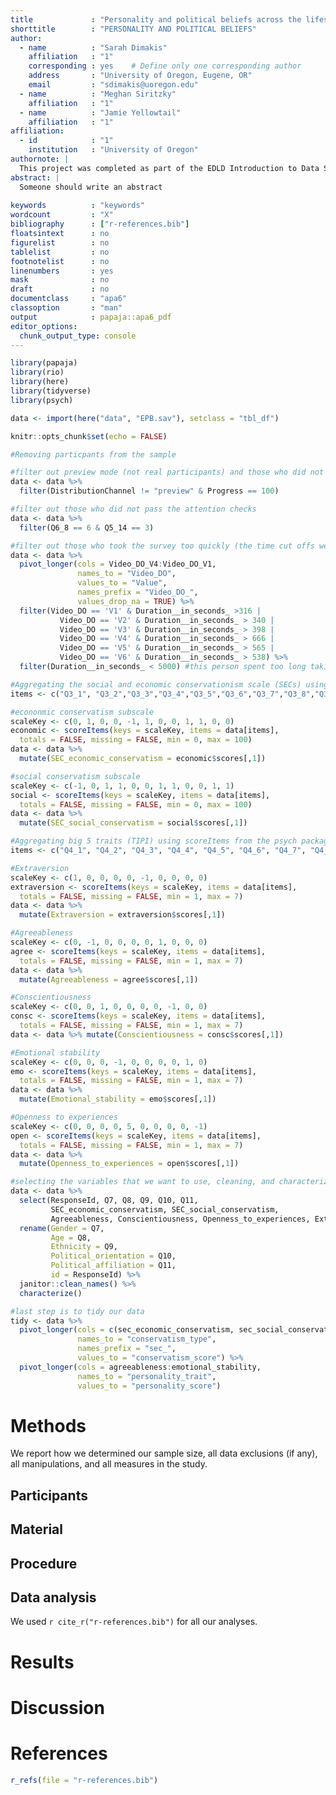 ```yaml
---
title             : "Personality and political beliefs across the lifespan"
shorttitle        : "PERSONALITY AND POLITICAL BELIEFS"
author: 
  - name          : "Sarah Dimakis"
    affiliation   : "1"
    corresponding : yes    # Define only one corresponding author
    address       : "University of Oregon, Eugene, OR"
    email         : "sdimakis@uoregon.edu"
  - name          : "Meghan Siritzky"
    affiliation   : "1"
  - name          : "Jamie Yellowtail"
    affiliation   : "1"
affiliation:
  - id            : "1"
    institution   : "University of Oregon"
authornote: |
  This project was completed as part of the EDLD Introduction to Data Science class at the University of Oregon.
abstract: |
  Someone should write an abstract
  
keywords          : "keywords"
wordcount         : "X"
bibliography      : ["r-references.bib"]
floatsintext      : no
figurelist        : no
tablelist         : no
footnotelist      : no
linenumbers       : yes
mask              : no
draft             : no
documentclass     : "apa6"
classoption       : "man"
output            : papaja::apa6_pdf
editor_options: 
  chunk_output_type: console
---
```


```r
library(papaja)
library(rio)
library(here)
library(tidyverse)
library(psych)

data <- import(here("data", "EPB.sav"), setclass = "tbl_df")
```

```r
knitr::opts_chunk$set(echo = FALSE)

```

```r
#Removing particpants from the sample

#filter out preview mode (not real participants) and those who did not complete the survey
data <- data %>% 
  filter(DistributionChannel != "preview" & Progress == 100)

#filter out those who did not pass the attention checks
data <- data %>% 
  filter(Q6_8 == 6 & Q5_14 == 3)

#filter out those who took the survey too quickly (the time cut offs were predetermined and based on which condition the participant was randomly assigned to)
data <- data %>% 
  pivot_longer(cols = Video_DO_V4:Video_DO_V1, 
               names_to = "Video_DO", 
               values_to = "Value",
               names_prefix = "Video_DO_",
               values_drop_na = TRUE) %>% 
  filter(Video_DO == 'V1' & Duration__in_seconds_ >316 | 
           Video_DO == 'V2' & Duration__in_seconds_ > 340 | 
           Video_DO == 'V3' & Duration__in_seconds_ > 398 |
           Video_DO == 'V4' & Duration__in_seconds_ > 666 | 
           Video_DO == 'V5' & Duration__in_seconds_ > 565 | 
           Video_DO == 'V6' & Duration__in_seconds_ > 538) %>% 
  filter(Duration__in_seconds_ < 5000) #this person spent too long taking the survey
```

```r

#Aggregating the social and economic conservationism scale (SECs) using scoreItems from the psych package and mutate from dplyr
items <- c("Q3_1", "Q3_2","Q3_3","Q3_4","Q3_5","Q3_6","Q3_7","Q3_8","Q3_9","Q3_10","Q3_11","Q3_12" )

#econonmic conservatism subscale 
scaleKey <- c(0, 1, 0, 0, -1, 1, 0, 0, 1, 1, 0, 0)
economic <- scoreItems(keys = scaleKey, items = data[items], 
  totals = FALSE, missing = FALSE, min = 0, max = 100)
data <- data %>% 
  mutate(SEC_economic_conservatism = economic$scores[,1])

#social conservatism subscale
scaleKey <- c(-1, 0, 1, 1, 0, 0, 1, 1, 0, 0, 1, 1)
social <- scoreItems(keys = scaleKey, items = data[items], 
  totals = FALSE, missing = FALSE, min = 0, max = 100)
data <- data %>% 
  mutate(SEC_social_conservatism = social$scores[,1])
```

```r

#Aggregating big 5 traits (TIPI) using scoreItems from the psych package and mutate from dplyr
items <- c("Q4_1", "Q4_2", "Q4_3", "Q4_4", "Q4_5", "Q4_6", "Q4_7", "Q4_8", "Q4_9", "Q4_10")

#Extraversion
scaleKey <- c(1, 0, 0, 0, 0, -1, 0, 0, 0, 0)
extraversion <- scoreItems(keys = scaleKey, items = data[items], 
  totals = FALSE, missing = FALSE, min = 1, max = 7)
data <- data %>% 
  mutate(Extraversion = extraversion$scores[,1])

#Agreeableness
scaleKey <- c(0, -1, 0, 0, 0, 0, 1, 0, 0, 0)
agree <- scoreItems(keys = scaleKey, items = data[items], 
  totals = FALSE, missing = FALSE, min = 1, max = 7)
data <- data %>% 
  mutate(Agreeableness = agree$scores[,1])

#Conscientiousness
scaleKey <- c(0, 0, 1, 0, 0, 0, 0, -1, 0, 0)
consc <- scoreItems(keys = scaleKey, items = data[items], 
  totals = FALSE, missing = FALSE, min = 1, max = 7)
data <- data %>% mutate(Conscientiousness = consc$scores[,1])

#Emotional stability
scaleKey <- c(0, 0, 0, -1, 0, 0, 0, 0, 1, 0)
emo <- scoreItems(keys = scaleKey, items = data[items], 
  totals = FALSE, missing = FALSE, min = 1, max = 7)
data <- data %>% 
  mutate(Emotional_stability = emo$scores[,1])

#Openness to experiences
scaleKey <- c(0, 0, 0, 0, 5, 0, 0, 0, 0, -1)
open <- scoreItems(keys = scaleKey, items = data[items], 
  totals = FALSE, missing = FALSE, min = 1, max = 7)
data <- data %>% 
  mutate(Openness_to_experiences = open$scores[,1])
```

```r
#selecting the variables that we want to use, cleaning, and characterizing dataset
data <- data %>% 
  select(ResponseId, Q7, Q8, Q9, Q10, Q11,
         SEC_economic_conservatism, SEC_social_conservatism,
         Agreeableness, Conscientiousness, Openness_to_experiences, Extraversion, Emotional_stability) %>% 
  rename(Gender = Q7, 
         Age = Q8, 
         Ethnicity = Q9, 
         Political_orientation = Q10,
         Political_affiliation = Q11,
         id = ResponseId) %>% 
  janitor::clean_names() %>% 
  characterize()
```

```r
#last step is to tidy our data
tidy <- data %>% 
  pivot_longer(cols = c(sec_economic_conservatism, sec_social_conservatism),
               names_to = "conservatism_type",
               names_prefix = "sec_",
               values_to = "conservatism_score") %>% 
  pivot_longer(cols = agreeableness:emotional_stability,
               names_to = "personality_trait",
               values_to = "personality_score")
```

# Methods
We report how we determined our sample size, all data exclusions (if any), all manipulations, and all measures in the study. <!-- 21-word solution (Simmons, Nelson & Simonsohn, 2012; retrieved from http://ssrn.com/abstract=2160588) -->

## Participants

## Material

## Procedure

## Data analysis
We used `r cite_r("r-references.bib")` for all our analyses.


# Results

# Discussion


\newpage

# References
```r
r_refs(file = "r-references.bib")
```

\begingroup
\setlength{\parindent}{-0.5in}
\setlength{\leftskip}{0.5in}

<div id = "refs"></div>
\endgroup
